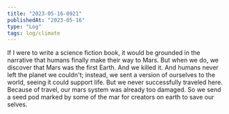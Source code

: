 ```yaml
---
title: "2023-05-16-0921"
publishedAt: "2023-05-16"
type: "Log"
tags: log/climate
---
```


If I were to write a science fiction book, it would be grounded in the narrative that humans finally make their way to Mars. But when we do, we discover that Mars was the first Earth. And we killed it. And humans never left the planet we couldn't; instead, we sent a version of ourselves to the world, seeing it could support life. But we never successfully traveled here. Because of travel, our mars system was already too damaged. So we send a seed pod marked by some of the mar for creators on earth to save our selves.
